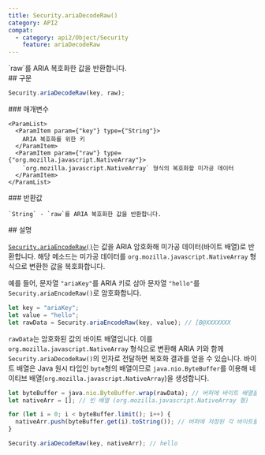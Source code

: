 ```yaml
---
title: Security.ariaDecodeRaw()
category: API2
compat:
  - category: api2/Object/Security
    feature: ariaDecodeRaw
---
```


<Section>
  `raw`를 ARIA 복호화한 값을 반환합니다.
</Section>
<Section>
  ## 구문

  ~~~js
  Security.ariaDecodeRaw(key, raw);
  ~~~

  <Section>
    ### 매개변수

    <ParamList>
      <ParamItem param={"key"} type={"String"}>
        ARIA 복호화를 위한 키
      </ParamItem>
      <ParamItem param={"raw"} type={"org.mozilla.javascript.NativeArray"}>
        `org.mozilla.javascript.NativeArray` 형식의 복호화할 미가공 데이터
      </ParamItem>
    </ParamList>
  </Section>
  <Section>
    ### 반환값

    `String` - `raw`를 ARIA 복호화한 값을 반환합니다.
  </Section>
</Section>
<Section>
  ## 설명

  [`Security.ariaEncodeRaw()`](/api2/Security/ariaEncodeRaw)는 값을 ARIA 암호화해 미가공 데이터(바이트 배열)로 반환합니다. 해당 메소드는 미가공 데이터를
  `org.mozilla.javascript.NativeArray` 형식으로 변환한 값을 복호화합니다.

  예를 들어, 문자열 `"ariaKey"`를 ARIA 키로 삼아 문자열 `"hello"`를 `Security.ariaEncodeRaw()`로 암호화합니다.

  ~~~js
  let key = "ariaKey";
  let value = "hello";
  let rawData = Security.ariaEncodeRaw(key, value); // [B@XXXXXXX
  ~~~

  `rawData`는 암호화된 값의 바이트 배열입니다. 이를 `org.mozilla.javascript.NativeArray` 형식으로 변환해 ARIA 키와 함께 `Security.ariaDecodeRaw()`의
  인자로 전달하면 복호화 결과를 얻을 수 있습니다.
  바이트 배열은 Java 원시 타입인 `byte`형의 배열이므로 `java.nio.ByteBuffer`를 이용해 네이티브 배열(`org.mozilla.javascript.NativeArray`)을 생성합니다.

  ~~~js
  let byteBuffer = java.nio.ByteBuffer.wrap(rawData); // 버퍼에 바이트 배열을 넣음
  let nativeArr = []; // 빈 배열 (org.mozilla.javascript.NativeArray 형)

  for (let i = 0; i < byteBuffer.limit(); i++) {
    nativeArr.push(byteBuffer.get(i).toString()); // 버퍼에 저장된 각 바이트들을 빈 배열에 저장
  }

  Security.ariaDecodeRaw(key, nativeArr); // hello
  ~~~
</Section>